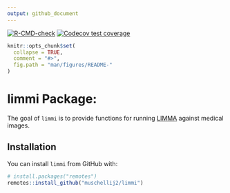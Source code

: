 ```yaml
---
output: github_document
---
```


<!-- badges: start -->
[![R-CMD-check](https://github.com/muschellij2/limmi/actions/workflows/R-CMD-check.yaml/badge.svg)](https://github.com/muschellij2/limmi/actions/workflows/R-CMD-check.yaml)
[![Codecov test coverage](https://codecov.io/gh/muschellij2/limmi/graph/badge.svg)](https://app.codecov.io/gh/muschellij2/limmi)
<!-- badges: end -->
  

<!-- README.md is generated from README.Rmd. Please edit that file -->

```r
knitr::opts_chunk$set(
  collapse = TRUE,
  comment = "#>",
  fig.path = "man/figures/README-"
)
```

# limmi Package: 
The goal of `limmi` is to provide functions for running [LIMMA](https://bioconductor.org/packages/release/bioc/html/limma.html) against medical images.

## Installation

You can install `limmi` from GitHub with:

```r
# install.packages("remotes")
remotes::install_github("muschellij2/limmi")
```

